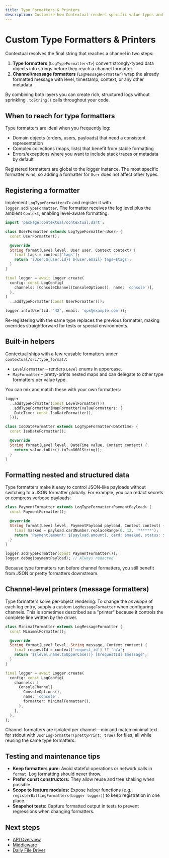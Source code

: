 ```yaml
---
title: Type Formatters & Printers
description: Customize how Contextual renders specific value types and channel output using LogTypeFormatter and formatter APIs.
---
```


# Custom Type Formatters & Printers

Contextual resolves the final string that reaches a channel in two steps:

1. **Type formatters** (`LogTypeFormatter<T>`) convert strongly-typed data objects into strings before they reach a channel formatter.
2. **Channel/message formatters** (`LogMessageFormatter`) wrap the already formatted message with level, timestamp, context, or any other metadata.

By combining both layers you can create rich, structured logs without sprinkling `.toString()` calls throughout your code.

## When to reach for type formatters

Type formatters are ideal when you frequently log:

- Domain objects (orders, users, payloads) that need a consistent representation
- Complex collections (maps, lists) that benefit from stable formatting
- Errors/exceptions where you want to include stack traces or metadata by default

Registered formatters are global to the logger instance. The most specific formatter wins, so adding a formatter for `User` does not affect other types.

## Registering a formatter

Implement `LogTypeFormatter<T>` and register it with `logger.addTypeFormatter`. The formatter receives the log level plus the ambient `Context`, enabling level-aware formatting.

```dart
import 'package:contextual/contextual.dart';

class UserFormatter extends LogTypeFormatter<User> {
  const UserFormatter();

  @override
  String format(Level level, User user, Context context) {
    final tags = context['tags'];
    return '[User:${user.id}] ${user.email} tags=$tags';
  }
}

final logger = await Logger.create(
  config: const LogConfig(
    channels: [ConsoleChannel(ConsoleOptions(), name: 'console')],
  ),
)
  ..addTypeFormatter(const UserFormatter());

logger.info(User(id: '42', email: 'ops@example.com'));
```

Re-registering with the same type replaces the previous formatter, making overrides straightforward for tests or special environments.

## Built-in helpers

Contextual ships with a few reusable formatters under `contextual/src/type_format/`:

- `LevelFormatter` – renders `Level` enums in uppercase.
- `MapFormatter` – pretty-prints nested maps and can delegate to other type formatters per value type.

You can mix and match these with your own formatters:

```dart
logger
  ..addTypeFormatter(const LevelFormatter())
  ..addTypeFormatter(MapFormatter(valueFormatters: {
    DateTime: const IsoDateFormatter(),
  }));

class IsoDateFormatter extends LogTypeFormatter<DateTime> {
  const IsoDateFormatter();

  @override
  String format(Level level, DateTime value, Context context) {
    return value.toUtc().toIso8601String();
  }
}
```

## Formatting nested and structured data

Type formatters make it easy to control JSON-like payloads without switching to a JSON formatter globally. For example, you can redact secrets or compress verbose payloads:

```dart
class PaymentFormatter extends LogTypeFormatter<PaymentPayload> {
  const PaymentFormatter();

  @override
  String format(Level level, PaymentPayload payload, Context context) {
    final masked = payload.cardNumber.replaceRange(6, 12, '******');
    return 'Payment(amount: ${payload.amount}, card: $masked, status: ${payload.status})';
  }
}

logger.addTypeFormatter(const PaymentFormatter());
logger.debug(paymentPayload); // Always redacted
```

Because type formatters run before channel formatters, you still benefit from JSON or pretty formatters downstream.

## Channel-level printers (message formatters)

Type formatters solve per-object rendering. To change the *envelope* of each log entry, supply a custom `LogMessageFormatter` when configuring channels. This is sometimes described as a "printer" because it controls the complete line written by the driver.

```dart
class MinimalFormatter extends LogMessageFormatter {
  const MinimalFormatter();

  @override
  String format(Level level, String message, Context context) {
    final requestId = context['request_id'] ?? 'n/a';
    return '${level.name.toUpperCase()} [$requestId] $message';
  }
}

final logger = await Logger.create(
  config: const LogConfig(
    channels: [
      ConsoleChannel(
        ConsoleOptions(),
        name: 'console',
        formatter: MinimalFormatter(),
      ),
    ],
  ),
);
```

Channel formatters are isolated per channel—mix and match minimal text for stdout with `JsonLogFormatter(prettyPrint: true)` for files, all while reusing the same type formatters.

## Testing and maintenance tips

- **Keep formatters pure:** Avoid stateful operations or network calls in `format`. Log formatting should never throw.
- **Prefer const constructors:** They allow reuse and tree shaking when possible.
- **Scope to feature modules:** Expose helper functions (e.g., `registerBillingFormatters(Logger logger)`) to keep registration in one place.
- **Snapshot tests:** Capture formatted output in tests to prevent regressions when changing formatters.

## Next steps

- [API Overview](/api/overview#type-formatters)
- [Middleware](/advanced/middleware)
- [Daily File Driver](/api/drivers/daily-file)
